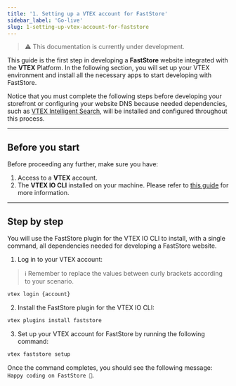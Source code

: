 ```yaml
---
title: '1. Setting up a VTEX account for FastStore'
sidebar_label: 'Go-live'
slug: 1-setting-up-vtex-account-for-faststore
---
```


> ⚠️ This documentation is currently under development.

This guide is the first step in developing a **FastStore** website integrated with the **VTEX** Platform. In the following section, you will set up your VTEX environment and install all the necessary apps to start developing with FastStore.

Notice that you must complete the following steps before developing your storefront or configuring your website DNS because needed dependencies, such as [VTEX Intelligent Search](https://help.vtex.com/tracks/vtex-intelligent-search), will be installed and configured throughout this process.

---

## Before you start

Before proceeding any further, make sure you have:

1. Access to a **VTEX** account.
2. The **VTEX IO CLI** installed on your machine. Please refer to [this guide](https://developers.vtex.com/vtex-developer-docs/docs/vtex-io-documentation-vtex-io-cli-installation-and-command-reference) for more information.

---

## Step by step

You will use the FastStore plugin for the VTEX IO CLI to install, with a single command, all dependencies needed for developing a FastStore website.

1. Log in to your VTEX account:

> ℹ️ Remember to replace the values between curly brackets according to your scenario.

```bash copy
vtex login {account}
```

2. Install the FastStore plugin for the VTEX IO CLI:

```bash copy
vtex plugins install faststore
```

3. Set up your VTEX account for FastStore by running the following command:

```bash copy
vtex faststore setup
```

Once the command completes, you should see the following message: `Happy coding on FastStore 🎉`.
